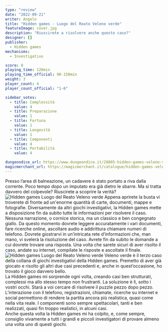 ```yaml
---
type: "review"
date: "2022-09-21"
writer: Angelo
title: "Hidden games - Luogo del Reato Veleno verde"
featureImage: cover.jpg
description: "Riuscirete a risolvere anche questo caso?"
designer: []
publisher:
  - Hidden games
mechanisms:
  - Investigativo

score: 8
playing_time: 120min
playing_time_official: 90-150min
weight: 3
player_count: 4
player_count_official: "1-6"

sidebar_votes:
  - title: Complessità
    value: 4
  - title: Preparazione
    value: 1
  - title: Fortuna
    value: 1
  - title: Longevità
    value: 1
  - title: Componenti
    value: 4
  - title: Portabilità
    value: 4

dungeondice_url: https://www.dungeondice.it/28805-hidden-games-veleno-verde.html
magicmerchant_url: https://magicmerchant.it/catalogue/hidden-games-veleno-verde-62727/
---
```


<Setting>
  Presso l’area di balneazione, un cadavere è stato portato a riva dalla
  corrente. Poco tempo dopo un imputato era già dietro le sbarre. Ma si tratta
  davvero del colpevole? Riuscirete a scoprire la verità?
</Setting>

<img src="./game1.jpg" alt="Hidden games Luogo del Reato Veleno verde" />

<Rules>
  Appena aprirete la busta vi troverete di fronte ad un'enorme quantità di
  carte, documenti, mappe e fotografie. Diversamente da altri giochi
  investigativi, la Hidden games mette a disposizione fin da subito tutte le
  informazioni per risolvere il caso. Nessuna narrazione, o cornice storica, ma
  un classico e ben congegnato giallo. Da questo momento dovrete leggere
  accuratamente i vari documenti, fare ricerche online, ascoltare audio e
  addirittura chiamare numeri di telefono. Dovrete giostrarvi in un’intricata
  rete d’informazioni che, man mano, vi svelerà la risoluzione del caso. Avrete
  fin da subito le domande a cui dovrete trovare una risposta. Una volta che
  sarete sicuri di aver risolto il caso, andate su internet, compilate le
  risposte e ascoltate il finale.
</Rules>

<img src="./game2.jpg" alt="Hidden games Luogo del Reato Veleno verde" />

<Feedback>
  Veleno verde è il terzo caso della collana di giochi investigativi della
  Hidden games. Premetto di aver già giocato e risolto gli altri due casi
  precedenti e, anche in quest’occasione, ho trovato il gioco davvero bello.
  <br /> La Hidden games mi sorprende ogni volta, creando casi ben strutturati, complessi
  ma allo stesso tempo non frustranti. La soluzione è lì, sotto i vostri occhi. Starà
  a voi cercare di risolvere il puzzle pezzo dopo pezzo. L’interazione con il telefono,
  registrazioni, chiamate, ricerche su internet e social permettono di rendere la
  partita ancora più realistica, quasi come nella vita reale. I componenti sono sempre
  spettacolari, tanti e ben realizzati, quasi fin troppo realistici, in alcuni casi.
  <br /> Anche questa volta la Hidden games mi ha colpito, e, come sempre,
  consiglio vivamente a tutti i grandi e piccoli investigatori di provare almeno
  una volta uno di questi giochi.
</Feedback>

<Instagram id="Ciw8DYHD6kw" />
